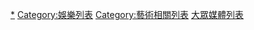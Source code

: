 {{Catnav|列表|大眾媒體列表}}

[[Category:电视|*]]
[[Category:娛樂列表|Category:娛樂列表]]
[[Category:藝術相關列表|Category:藝術相關列表]]
[[Category:大眾媒體列表|]]
